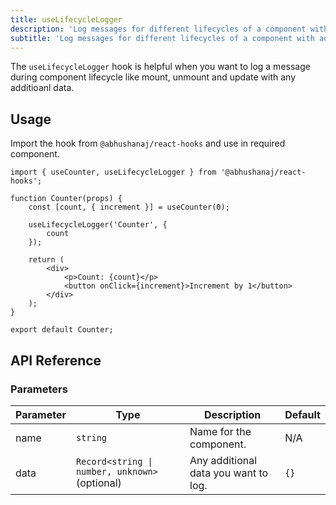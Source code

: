 ```yaml
---
title: useLifecycleLogger
description: 'Log messages for different lifecycles of a component with additional data.'
subtitle: 'Log messages for different lifecycles of a component with additional data.'
---
```



The `useLifecycleLogger` hook is helpful when you want to log a message during component lifecycle like mount, unmount and update with any additioanl data.

<DemoWrapper title="useLifecycleLogger">
	<Example client:load />
</DemoWrapper>

## Usage

Import the hook from `@abhushanaj/react-hooks` and use in required component.

```tsx title="./src/Counter.tsx" ins={1, 6-8} mark="useLifecycleLogger"
import { useCounter, useLifecycleLogger } from '@abhushanaj/react-hooks';

function Counter(props) {
	const [count, { increment }] = useCounter(0);

	useLifecycleLogger('Counter', {
		count
	});

	return (
		<div>
			<p>Count: {count}</p>
			<button onClick={increment}>Increment by 1</button>
		</div>
	);
}

export default Counter;
```

## API Reference

### Parameters

| Parameter | Type                                           | Description                          | Default |
| --------- | ---------------------------------------------- | ------------------------------------ | ------- |
| name      | `string`                                       | Name for the component.              | N/A     |
| data      | `Record<string \| number, unknown>` (optional) | Any additional data you want to log. | `{}`    |
